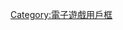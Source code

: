 {{Userbox
  |id=摩爾莊園
  |id-s=13
  |info=這個用戶喜歡玩'''[[摩爾莊園]]'''。
  |id-c=#FFFFFF
  |id-fc=black
  |info-c=orange
  |info-fc=black
  |info-s=10
}}<includeonly>[[Category:喜欢玩摩爾莊園的维基人|{{PAGENAME}}]]</includeonly><noinclude>

{{DEFAULTSORT:Moleworld}}
[[Category:喜欢玩摩爾莊園的维基人| ]]
[[Category:電子遊戲用戶框]]
</noinclude>